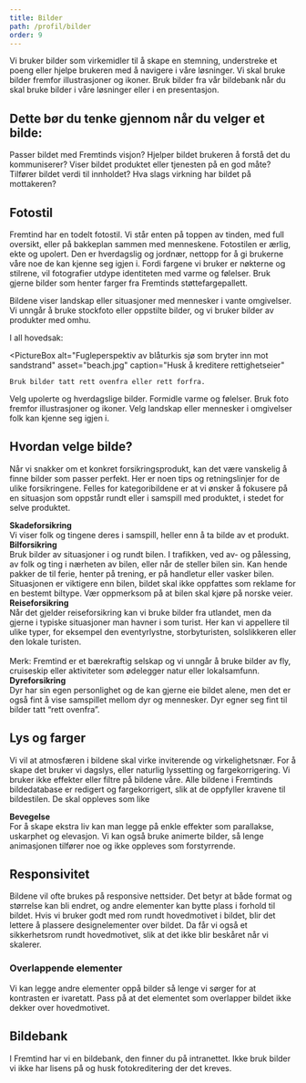 ```yaml
---
title: Bilder
path: /profil/bilder
order: 9
---
```



<HeroImage title="Bilder">
    Vi bruker bilder som virkemidler til å skape en stemning, understreke et poeng eller hjelpe brukeren med å navigere
    i våre løsninger. Vi skal bruke bilder fremfor illustrasjoner og ikoner. Bruk bilder fra vår bildebank når du skal
    bruke bilder i våre løsninger eller i en presentasjon.
</HeroImage>

## Dette bør du tenke gjennom når du velger et bilde:

Passer bildet med Fremtinds visjon? Hjelper bildet brukeren å forstå det du kommuniserer? Viser bildet produktet
eller tjenesten på en god måte? Tilfører bildet verdi til innholdet? Hva slags virkning har bildet på
mottakeren?

<div style={{ paddingBottom: "15vh" }} />

## Fotostil

Fremtind har en todelt fotostil. Vi står enten på toppen av tinden, med full oversikt, eller på bakkeplan sammen med menneskene. Fotostilen er ærlig, ekte og upolert. Den er hverdagslig og jordnær, nettopp for å gi brukerne våre noe de kan kjenne seg igjen i. Fordi fargene vi bruker er nøkterne og stilrene, vil fotografier utdype identiteten med varme og følelser. Bruk gjerne bilder som henter farger fra Fremtinds støttefargepallett.

Bildene viser landskap eller situasjoner med mennesker i vante omgivelser. Vi unngår å bruke stockfoto eller oppstilte bilder, og vi bruker bilder av produkter med omhu.

I all hovedsak:

<PictureBox
    alt="Fugleperspektiv av blåturkis sjø som bryter inn mot sandstrand"
    asset="beach.jpg"
    caption="Husk å kreditere rettighetseier"
>
    Bruk bilder tatt rett ovenfra eller rett forfra.
</PictureBox>

<PictureBox alt="Mennesker i retromoderne og industrielt kaféinteriør" asset="cafe.jpg" rightAlign>
    Velg upolerte og hverdagslige bilder.
</PictureBox>

<PictureBox alt="Sommerfoto. Smilende mørkhåret jente med rosa blomster uskarpt i bakgrunnen." asset="kid.jpg">
    Formidle varme og følelser.
</PictureBox>

<PictureBox alt="Fargerike golfballer og golfkølle på grønt gress" asset="minigolf.jpg" rightAlign>
    Bruk foto fremfor illustrasjoner og ikoner.
</PictureBox>

<PictureBox alt="Mor og baby mot naturbakgrunn ved soloppgang" asset="mom.jpg">
    Velg landskap eller mennesker i omgivelser folk kan kjenne seg igjen i.
</PictureBox>

<div style={{ paddingBottom: "15vh" }} />

## Hvordan velge bilde?

Når vi snakker om et konkret forsikringsprodukt, kan det være vanskelig å finne bilder som passer perfekt. Her er noen tips og retningslinjer for de ulike forsikringene. Felles for kategoribildene er at vi ønsker å fokusere på en situasjon som oppstår rundt eller i samspill med produktet, i stedet for selve produktet.

<div style={{ paddingBottom: "15vh" }} />

<PictureBox alt="Interiørfoto av gutt som ser på smarttelefon foran PC og nettbrett" asset="schoolkid.jpg">
    <b>Skadeforsikring</b>
    <br />
    Vi viser folk og tingene deres i samspill, heller enn å ta bilde av et produkt.
</PictureBox>

<PictureBox alt="Bilinteriør.Kvinne som kjører bil i by. Øynene vises i bakspeilet" asset="driver.jpg" rightAlign>
    <b>Bilforsikring</b>
    <br />
    Bruk bilder av situasjoner i og rundt bilen. I trafikken, ved av- og pålessing, av folk og ting i nærheten av bilen,
    eller når de steller bilen sin. Kan hende pakker de til ferie, henter på trening, er på handletur eller vasker
    bilen. Situasjonen er viktigere enn bilen, bildet skal ikke oppfattes som reklame for en bestemt biltype. Vær
    oppmerksom på at bilen skal kjøre på norske veier.
</PictureBox>

<PictureBox alt="Kvinne med trillekoffert foran rødt tog på jernbanestasjon" asset="togpendler.jpg">
    <b>Reiseforsikring</b>
    <br />
    Når det gjelder reiseforsikring kan vi bruke bilder fra utlandet, men da gjerne i typiske situasjoner man havner i
    som turist. Her kan vi appellere til ulike typer, for eksempel den eventyrlystne, storbyturisten, solslikkeren eller
    den lokale turisten.
    <br />
    <br /> Merk: Fremtind er et bærekraftig selskap og vi unngår å bruke bilder av fly, cruiseskip eller aktiviteter som
    ødelegger natur eller lokalsamfunn.
</PictureBox>

<PictureBox alt="Hundevalp på et pledd i en sofa" asset="dogs.jpg" rightAlign>
    <b>Dyreforsikring</b>
    <br />
    Dyr har sin egen personlighet og de kan gjerne eie bildet alene, men det er også fint å vise samspillet mellom dyr
    og mennesker. Dyr egner seg fint til bilder tatt “rett ovenfra”.
</PictureBox>

<div style={{ paddingBottom: "15vh" }} />

## Lys og farger

Vi vil at atmosfæren i bildene skal virke inviterende og virkelighetsnær. For å skape det bruker vi dagslys, eller naturlig lyssetting og fargekorrigering. Vi bruker ikke effekter eller filtre på bildene våre. Alle bildene i Fremtinds bildedatabase er redigert og fargekorrigert, slik at de oppfyller kravene til bildestilen. De skal oppleves som like

<div style={{ paddingBottom: "15vh" }} />

<VideoBox src="/assets/video/marius-compressed.mp4" placeholder="/assets/img/marius.jpg">
    <b>Bevegelse</b>
    <br /> For å skape ekstra liv kan man legge på enkle effekter som parallakse, uskarphet og elevasjon. Vi kan også bruke
    animerte bilder, så lenge animasjonen tilfører noe og ikke oppleves som forstyrrende.
</VideoBox>

<div style={{ paddingBottom: "15vh" }} />

## Responsivitet

Bildene vil ofte brukes på responsive nettsider. Det betyr at både format og størrelse kan bli endret, og andre elementer kan bytte plass i forhold til bildet. Hvis vi bruker godt med rom rundt hovedmotivet i bildet, blir det lettere å plassere designelementer over bildet. Da får vi også et sikkerhetsrom rundt hovedmotivet, slik at det ikke blir beskåret når vi skalerer.

### Overlappende elementer

Vi kan legge andre elementer oppå bilder så lenge vi sørger for at kontrasten er ivaretatt. Pass på at det elementet som overlapper bildet ikke dekker over hovedmotivet.

## Bildebank

I Fremtind har vi en bildebank, den finner du på intranettet. Ikke bruk bilder vi ikke har lisens på og husk fotokreditering der det kreves.

